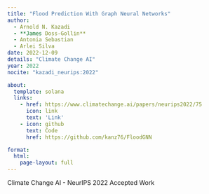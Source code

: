 ```yaml
---
title: "Flood Prediction With Graph Neural Networks"
author:
  - Arnold N. Kazadi
  - **James Doss-Gollin**
  - Antonia Sebastian
  - Arlei Silva
date: 2022-12-09
details: "Climate Change AI"
year: 2022
nocite: "kazadi_neurips:2022"

about:
  template: solana
  links:
    - href: https://www.climatechange.ai/papers/neurips2022/75
      icon: link
      text: 'Link'
    - icon: github
      text: Code
      href: https://github.com/kanz76/FloodGNN

format:
  html:
    page-layout: full
---
```


Climate Change AI - NeurIPS 2022 Accepted Work

:::{#bibliography}
:::